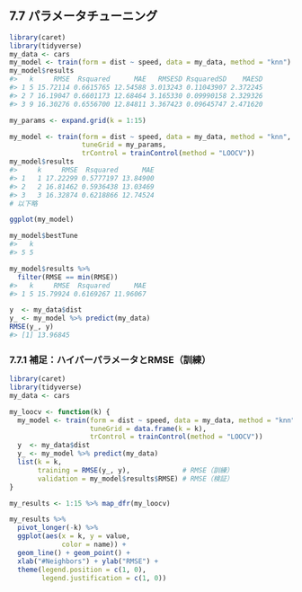 ## 7.7 パラメータチューニング

```r
library(caret)
library(tidyverse)
my_data <- cars
my_model <- train(form = dist ~ speed, data = my_data, method = "knn")
my_model$results
#>   k     RMSE  Rsquared      MAE   RMSESD RsquaredSD    MAESD
#> 1 5 15.72114 0.6615765 12.54588 3.013243 0.11043907 2.372245
#> 2 7 16.19047 0.6601173 12.68464 3.165330 0.09990158 2.329326
#> 3 9 16.30276 0.6556700 12.84811 3.367423 0.09645747 2.471620
```

```r
my_params <- expand.grid(k = 1:15)

my_model <- train(form = dist ~ speed, data = my_data, method = "knn",
                  tuneGrid = my_params,
                  trControl = trainControl(method = "LOOCV"))
my_model$results
#>     k     RMSE  Rsquared      MAE
#> 1   1 17.22299 0.5777197 13.84900
#> 2   2 16.81462 0.5936438 13.03469
#> 3   3 16.32874 0.6218866 12.74524
# 以下略
```

```r
ggplot(my_model)
```

```r
my_model$bestTune
#>   k
#> 5 5
```

```r
my_model$results %>%
  filter(RMSE == min(RMSE))
#>   k     RMSE  Rsquared      MAE
#> 1 5 15.79924 0.6169267 11.96067
```

```r
y  <- my_data$dist
y_ <- my_model %>% predict(my_data)
RMSE(y_, y)
#> [1] 13.96845
```

### 7.7.1 補足：ハイパーパラメータとRMSE（訓練）

```r
library(caret)
library(tidyverse)
my_data <- cars

my_loocv <- function(k) {
  my_model <- train(form = dist ~ speed, data = my_data, method = "knn",
                    tuneGrid = data.frame(k = k),
                    trControl = trainControl(method = "LOOCV"))
  y  <- my_data$dist
  y_ <- my_model %>% predict(my_data)
  list(k = k,
       training = RMSE(y_, y),             # RMSE（訓練）
       validation = my_model$results$RMSE) # RMSE（検証）
}

my_results <- 1:15 %>% map_dfr(my_loocv)
```

```r
my_results %>%
  pivot_longer(-k) %>%
  ggplot(aes(x = k, y = value,
             color = name)) +
  geom_line() + geom_point() +
  xlab("#Neighbors") + ylab("RMSE") +
  theme(legend.position = c(1, 0),
        legend.justification = c(1, 0))
```


